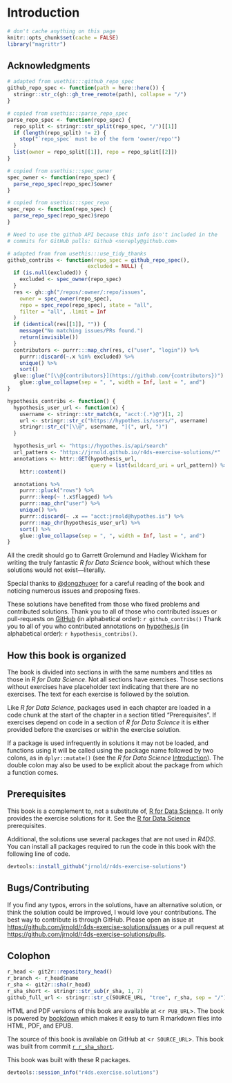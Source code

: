 # Introduction {#introduction}

```r
# don't cache anything on this page
knitr::opts_chunk$set(cache = FALSE)
library("magrittr")
```

## Acknowledgments {-}

```r
# adapted from usethis:::github_repo_spec
github_repo_spec <- function(path = here::here()) {
  stringr::str_c(gh::gh_tree_remote(path), collapse = "/")
}

# copied from usethis:::parse_repo_spec
parse_repo_spec <- function(repo_spec) {
  repo_split <- stringr::str_split(repo_spec, "/")[[1]]
  if (length(repo_split) != 2) {
    stop("`repo_spec` must be of the form 'owner/repo'")
  }
  list(owner = repo_split[[1]], repo = repo_split[[2]])
}

# copied from usethis:::spec_owner
spec_owner <- function(repo_spec) {
  parse_repo_spec(repo_spec)$owner
}

# copied from usethis:::spec_repo
spec_repo <- function(repo_spec) {
  parse_repo_spec(repo_spec)$repo
}

# Need to use the github API because this info isn't included in the
# commits for GitHub pulls: Github <noreply@github.com>

# adapted from from usethis:::use_tidy_thanks
github_contribs <- function(repo_spec = github_repo_spec(),
                          excluded = NULL) {
  if (is.null(excluded)) {
    excluded <- spec_owner(repo_spec)
  }
  res <- gh::gh("/repos/:owner/:repo/issues",
    owner = spec_owner(repo_spec),
    repo = spec_repo(repo_spec), state = "all",
    filter = "all", .limit = Inf
  )
  if (identical(res[[1]], "")) {
    message("No matching issues/PRs found.")
    return(invisible())
  }
  contributors <- purrr:::map_chr(res, c("user", "login")) %>%
    purrr::discard(~.x %in% excluded) %>%
    unique() %>%
    sort()
  glue::glue("[\\@{contributors}](https://github.com/{contributors})") %>%
    glue::glue_collapse(sep = ", ", width = Inf, last = ", and")
}

hypothesis_contribs <- function() {
  hypothesis_user_url <- function(x) {
    username <- stringr::str_match(x, "acct:(.*)@")[1, 2]
    url <- stringr::str_c("https://hypothes.is/users/", username)
    stringr::str_c("[\\@", username, "](", url, ")")
  }

  hypothesis_url <- "https://hypothes.is/api/search"
  url_pattern <- "https://jrnold.github.io/r4ds-exercise-solutions/*"
  annotations <- httr::GET(hypothesis_url,
                           query = list(wildcard_uri = url_pattern)) %>%
    httr::content()

  annotations %>%
    purrr::pluck("rows") %>%
    purrr::keep(~ !.x$flagged) %>%
    purrr::map_chr("user") %>%
    unique() %>%
    purrr::discard(~ .x == "acct:jrnold@hypothes.is") %>%
    purrr::map_chr(hypothesis_user_url) %>%
    sort() %>%
    glue::glue_collapse(sep = ", ", width = Inf, last = ", and")
}
```

All the credit should go to Garrett Grolemund and Hadley Wickham for writing the truly fantastic *R for Data Science* book,
without which these solutions would not exist---literally.

Special thanks to [\@dongzhuoer](https://github.com/dongzhuoer) for a careful reading of the book
and noticing numerous issues and proposing fixes.

These solutions have benefited from those who fixed problems and contributed 
solutions. 
Thank you to all of those who contributed issues or pull-requests on
[GitHub](https://github.com/jrnold/r4ds-exercise-solutions/graphs/contributors) 
(in alphabetical order): `r github_contribs()`
Thank you to all of you who contributed annotations on [hypothes.is](https://hypothes.is/search?q=url%3Ajrnold.github.io%2Fr4ds-exercise-solutions%2F*) (in alphabetical order): `r hypothesis_contribs()`.

## How this book is organized {-}

The book is divided into sections in with the same numbers and titles as those in *R for Data Science*. 
Not all sections have exercises.
Those sections without exercises have placeholder text indicating that there are no exercises.
The text for each exercise is followed by the solution. 

Like *R for Data Science*, packages used in each chapter are loaded in a code chunk at the start of the chapter in a section titled "Prerequisites".
If exercises depend on code in a section of *R for Data Science* it is either provided before the exercises or within the exercise solution.

If a package is used infrequently in solutions it may not be loaded, and functions using it will be called using the package name followed by two colons, as in `dplyr::mutate()` (see the *R for Data Science* [Introduction](http://r4ds.had.co.nz/introduction.html#running-r-code)).
The double colon may also be used to be explicit about the package from which a function comes.

## Prerequisites

This book is a complement to, not a substitute of, [R for Data Science]().
It only provides the exercise solutions for it. 
See the [R for Data Science](https://r4ds.had.co.nz/introduction.html#prerequisites) prerequisites.

Additional, the solutions use several packages that are not used in *R4DS*.
You can install all packages required to run the code in this book with the following line of code.
```r
devtools::install_github("jrnold/r4ds-exercise-solutions")
```

## Bugs/Contributing {-}

If you find any typos, errors in the solutions, have an alternative solution,
or think the solution could be improved, I would love your contributions.
The best way to contribute is through GitHub.
Please open an issue at <https://github.com/jrnold/r4ds-exercise-solutions/issues> or a pull request at
<https://github.com/jrnold/r4ds-exercise-solutions/pulls>.

## Colophon {-}

```r
r_head <- git2r::repository_head()
r_branch <- r_head$name
r_sha <- git2r::sha(r_head)
r_sha_short <- stringr::str_sub(r_sha, 1, 7)
github_full_url <- stringr::str_c(SOURCE_URL, "tree", r_sha, sep = "/")
```

HTML and PDF versions of this book are available at <`r PUB_URL`>.
The book is powered by [bookdown](https://bookdown.org) which makes it easy to turn R markdown files into HTML, PDF, and EPUB.

The source of this book is available on GitHub at <`r SOURCE_URL`>.
This book was built from commit [`r r_sha_short`](`r github_full_url`).

This book was built with these R packages.
```r
devtools::session_info("r4ds.exercise.solutions")
```

<div><!-- open unclosed div -->

